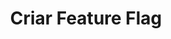---
title: "Criar Feature Flag"
api: "POST https://regis.app.byefive.com.br/rest/flags"
description: "Cria uma nova feature flag no sistema"
---